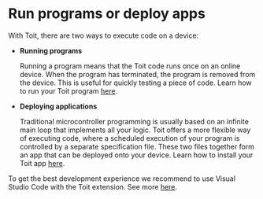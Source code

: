 # Run programs or deploy apps

With Toit, there are two ways to execute code on a device:

- **Running programs**

  Running a program means that the Toit code runs once on an online device. When the program has terminated, the program is removed from the device. This is useful for
  quickly testing a piece of code. Learn how to run your Toit program [here](./runprogram).

- **Deploying applications**

  Traditional microcontroller programming is usually based on an infinite main loop that implements all your logic. Toit offers a more flexible way of executing code,
  where a scheduled execution of your program is controlled by a separate specification file. These two files together form an app that can be deployed onto
  your device. Learn how to install your Toit app [here](./installingapp).

To get the best development experience we recommend to use Visual Studio Code with the Toit extension. See more [here](../../getstarted/installation).
